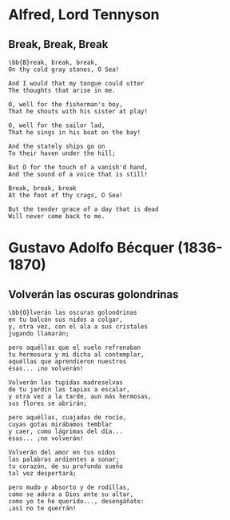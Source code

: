 # Alfred, Lord Tennyson
## Break, Break, Break

```
\bb{B}reak, break, break,
On thy cold gray stones, O Sea!
```

```
And I would that my tongue could utter
The thoughts that arise in me.
```

```
O, well for the fisherman's boy,
That he shouts with his sister at play!
```

```
O, well for the sailor lad,
That he sings in his boat on the bay!
```

```
And the stately ships go on
To their haven under the hill;
```

```
But O for the touch of a vanish'd hand,
And the sound of a voice that is still!
```

```
Break, break, break
At the foot of thy crags, O Sea!
```

```
But the tender grace of a day that is dead
Will never come back to me.
```

# Gustavo Adolfo Bécquer  (1836-1870)

## Volverán las oscuras golondrinas

```
\bb{O}lverán las oscuras golondrinas
en tu balcón sus nidos a colgar,
y, otra vez, con el ala a sus cristales
jugando llamarán;
```

```
pero aquéllas que el vuelo refrenaban 
tu hermosura y mi dicha al contemplar,
aquéllas que aprendieron nuestros 
ésas... ¡no volverán! 
```

```
Volverán las tupidas madreselvas
de tu jardín las tapias a escalar,
y otra vez a la tarde, aun más hermosas,
sus flores se abrirán;
```


```
pero aquéllas, cuajadas de rocío,
cuyas gotas mirábamos temblar
y caer, como lágrimas del día...                
ésas... ¡no volverán!
```

```
Volverán del amor en tus oídos
las palabras ardientes a sonar;
tu corazón, de su profundo sueño
tal vez despertará;
```

```
pero mudo y absorto y de rodillas,
como se adora a Dios ante su altar,
como yo te he querido..., desengáñate:
¡así no te querrán!
```
